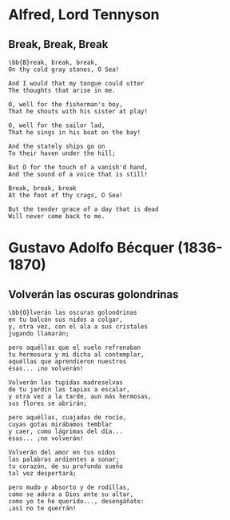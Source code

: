 # Alfred, Lord Tennyson
## Break, Break, Break

```
\bb{B}reak, break, break,
On thy cold gray stones, O Sea!
```

```
And I would that my tongue could utter
The thoughts that arise in me.
```

```
O, well for the fisherman's boy,
That he shouts with his sister at play!
```

```
O, well for the sailor lad,
That he sings in his boat on the bay!
```

```
And the stately ships go on
To their haven under the hill;
```

```
But O for the touch of a vanish'd hand,
And the sound of a voice that is still!
```

```
Break, break, break
At the foot of thy crags, O Sea!
```

```
But the tender grace of a day that is dead
Will never come back to me.
```

# Gustavo Adolfo Bécquer  (1836-1870)

## Volverán las oscuras golondrinas

```
\bb{O}lverán las oscuras golondrinas
en tu balcón sus nidos a colgar,
y, otra vez, con el ala a sus cristales
jugando llamarán;
```

```
pero aquéllas que el vuelo refrenaban 
tu hermosura y mi dicha al contemplar,
aquéllas que aprendieron nuestros 
ésas... ¡no volverán! 
```

```
Volverán las tupidas madreselvas
de tu jardín las tapias a escalar,
y otra vez a la tarde, aun más hermosas,
sus flores se abrirán;
```


```
pero aquéllas, cuajadas de rocío,
cuyas gotas mirábamos temblar
y caer, como lágrimas del día...                
ésas... ¡no volverán!
```

```
Volverán del amor en tus oídos
las palabras ardientes a sonar;
tu corazón, de su profundo sueño
tal vez despertará;
```

```
pero mudo y absorto y de rodillas,
como se adora a Dios ante su altar,
como yo te he querido..., desengáñate:
¡así no te querrán!
```
